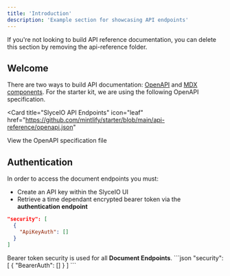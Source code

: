 ```yaml
---
title: 'Introduction'
description: 'Example section for showcasing API endpoints'
---
```


<Note>
  If you're not looking to build API reference documentation, you can delete
  this section by removing the api-reference folder.
</Note>

## Welcome

There are two ways to build API documentation: [OpenAPI](https://mintlify.com/docs/api-playground/openapi/setup) and [MDX components](https://mintlify.com/docs/api-playground/mdx/configuration). For the starter kit, we are using the following OpenAPI specification.

<Card
  title="SlyceIO API Endpoints"
  icon="leaf"
  href="https://github.com/mintlify/starter/blob/main/api-reference/openapi.json"
>
  View the OpenAPI specification file
</Card>

## Authentication

In order to access the document endpoints you must:
<ul>
<li>Create an API key within the SlyceIO UI</li> 
<li>Retrieve a time dependant encrypted bearer token via the <b>authentication endpoint</b></li> 
</ul>


```json
"security": [
  {
    "ApiKeyAuth": []
  }
]
```

<Note>
Bearer token security is used for all <b>Document Endpoints</b>.
</Note>
```json
"security": [
  {
    "BearerAuth": []
  }
]
```
